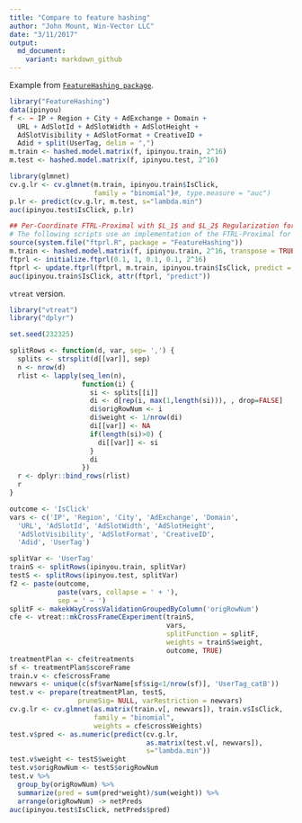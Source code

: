 ```yaml
---
title: "Compare to feature hashing"
author: "John Mount, Win-Vector LLC"
date: "3/11/2017"
output:
  md_document:
    variant: markdown_github
---
```


Example from [`FeatureHashing package`]( https://CRAN.R-project.org/package=FeatureHashing).

```r
library("FeatureHashing")
data(ipinyou)
f <- ~ IP + Region + City + AdExchange + Domain +
  URL + AdSlotId + AdSlotWidth + AdSlotHeight +
  AdSlotVisibility + AdSlotFormat + CreativeID +
  Adid + split(UserTag, delim = ",")
m.train <- hashed.model.matrix(f, ipinyou.train, 2^16)
m.test <- hashed.model.matrix(f, ipinyou.test, 2^16)

library(glmnet)
cv.g.lr <- cv.glmnet(m.train, ipinyou.train$IsClick,
                     family = "binomial")#, type.measure = "auc")
p.lr <- predict(cv.g.lr, m.test, s="lambda.min")
auc(ipinyou.test$IsClick, p.lr)

## Per-Coordinate FTRL-Proximal with $L_1$ and $L_2$ Regularization for Logistic Regression
# The following scripts use an implementation of the FTRL-Proximal for Logistic Regresion, # which is published in McMahan, Holt and Sculley et al. (2013), to predict the probability # (1-step prediction) and update the model simultaneously.
source(system.file("ftprl.R", package = "FeatureHashing"))
m.train <- hashed.model.matrix(f, ipinyou.train, 2^16, transpose = TRUE)
ftprl <- initialize.ftprl(0.1, 1, 0.1, 0.1, 2^16)
ftprl <- update.ftprl(ftprl, m.train, ipinyou.train$IsClick, predict = TRUE)
auc(ipinyou.train$IsClick, attr(ftprl, "predict"))
```

`vtreat` version.

```r
library("vtreat")
library("dplyr")

set.seed(232325)

splitRows <- function(d, var, sep= ',') {
  splits <- strsplit(d[[var]], sep)
  n <- nrow(d)
  rlist <- lapply(seq_len(n),
                  function(i) {
                    si <- splits[[i]]
                    di <- d[rep(i, max(1,length(si))), , drop=FALSE]
                    di$origRowNum <- i
                    di$weight <- 1/nrow(di)
                    di[[var]] <- NA
                    if(length(si)>0) {
                      di[[var]] <- si
                    }
                    di
                  })
  r <- dplyr::bind_rows(rlist)
  r
}

outcome <- 'IsClick'
vars <- c('IP', 'Region', 'City', 'AdExchange', 'Domain',
  'URL', 'AdSlotId', 'AdSlotWidth', 'AdSlotHeight', 
  'AdSlotVisibility', 'AdSlotFormat', 'CreativeID',
  'Adid', 'UserTag')

splitVar <- 'UserTag'
trainS <- splitRows(ipinyou.train, splitVar)
testS <- splitRows(ipinyou.test, splitVar)
f2 <- paste(outcome, 
            paste(vars, collapse = ' + '),
            sep = ' ~ ')
splitF <- makekWayCrossValidationGroupedByColumn('origRowNum')
cfe <- vtreat::mkCrossFrameCExperiment(trainS, 
                                       vars,
                                       splitFunction = splitF,
                                       weights = trainS$weight,
                                       outcome, TRUE)
treatmentPlan <- cfe$treatments
sf <- treatmentPlan$scoreFrame
train.v <- cfe$crossFrame
newvars <- unique(c(sf$varName[sf$sig<1/nrow(sf)], 'UserTag_catB'))
test.v <- prepare(treatmentPlan, testS, 
                 pruneSig= NULL, varRestriction = newvars)
cv.g.lr <- cv.glmnet(as.matrix(train.v[, newvars]), train.v$IsClick,
                     family = "binomial",
                     weights = cfe$crossWeights)
test.v$pred <- as.numeric(predict(cv.g.lr, 
                                  as.matrix(test.v[, newvars]), 
                                  s="lambda.min"))
test.v$weight <- testS$weight
test.v$origRowNum <- testS$origRowNum
test.v %>% 
  group_by(origRowNum) %>%
  summarize(pred = sum(pred*weight)/sum(weight)) %>%
  arrange(origRowNum) -> netPreds
auc(ipinyou.test$IsClick, netPreds$pred)
```

